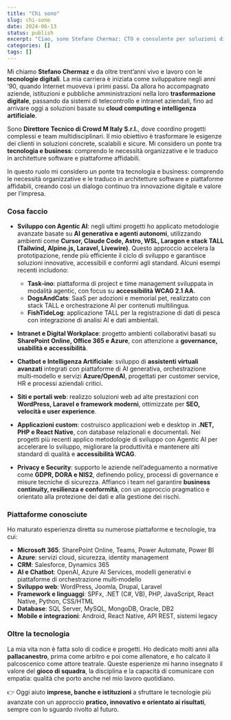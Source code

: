 ```yaml
---
title: "Chi sono"
slug: chi-sono
date: 2024-06-13
status: publish
excerpt: "Ciao, sono Stefano Chermaz: CTO e consulente per soluzioni digitali accessibili ed efficienti."
categories: []
tags: []
---
```


<div class="content-large">

Mi chiamo **Stefano Chermaz** e da oltre trent’anni vivo e lavoro con le **tecnologie digitali**. La mia carriera è iniziata come sviluppatore negli anni ’90, quando Internet muoveva i primi passi. Da allora ho accompagnato aziende, istituzioni e pubbliche amministrazioni nella loro **trasformazione digitale**, passando da sistemi di telecontrollo e intranet aziendali, fino ad arrivare oggi a soluzioni basate su **cloud computing e intelligenza artificiale**.

<TwoCol src="/images/stefano chermaz.jpg" alt="Stefano Chermaz" width={800} height={1000} caption="Stefano Chermaz">

Sono **Direttore Tecnico di Crowd M Italy S.r.l.**, dove coordino progetti complessi e team multidisciplinari. Il mio obiettivo è trasformare le esigenze dei clienti in soluzioni concrete, scalabili e sicure. Mi considero un ponte tra **tecnologia e business**: comprendo le necessità organizzative e le traduco in architetture software e piattaforme affidabili.

In questo ruolo mi considero un ponte tra tecnologia e business: comprendo le necessità organizzative e le traduco in architetture software e piattaforme affidabili, creando così un dialogo continuo tra innovazione digitale e valore per l’impresa.
</TwoCol>

### Cosa faccio

* **Sviluppo con Agentic AI**: negli ultimi progetti ho applicato metodologie avanzate basate su **AI generativa e agenti autonomi**, utilizzando ambienti come **Cursor, Claude Code, Astro, WSL, Laragon e stack TALL (Tailwind, Alpine.js, Laravel, Livewire)**. Questo approccio accelera la prototipazione, rende più efficiente il ciclo di sviluppo e garantisce soluzioni innovative, accessibili e conformi agli standard. Alcuni esempi recenti includono:

  * **Task‑ino**: piattaforma di project e time management sviluppata in modalità agentic, con focus su **accessibilità WCAG 2.1 AA**.
  * **DogsAndCats**: SaaS per adozioni e memorial pet, realizzato con stack TALL e orchestrazione AI per contenuti multilingua.
  * **FishTideLog**: applicazione TALL per la registrazione di dati di pesca con integrazione di analisi AI e dati ambientali.
* **Intranet e Digital Workplace**: progetto ambienti collaborativi basati su **SharePoint Online, Office 365 e Azure**, con attenzione a **governance, usabilità e accessibilità**.
* **Chatbot e Intelligenza Artificiale**: sviluppo di **assistenti virtuali avanzati** integrati con piattaforme di AI generativa, orchestrazione multi‑modello e servizi **Azure/OpenAI**, progettati per customer service, HR e processi aziendali critici.
* **Siti e portali web**: realizzo soluzioni web ad alte prestazioni con **WordPress, Laravel e framework moderni**, ottimizzate per **SEO, velocità e user experience**.
* **Applicazioni custom**: costruisco applicazioni web e desktop in **.NET, PHP e React Native**, con database relazionali e documentali. Nei progetti più recenti applico metodologie di sviluppo con Agentic AI per accelerare lo sviluppo, migliorare la produttività e mantenere alti standard di qualità e **accessibilità WCAG**.
* **Privacy e Security**: supporto le aziende nell’adeguamento a normative come **GDPR, DORA e NIS2**, definendo policy, processi di governance e misure tecniche di sicurezza. Affianco i team nel garantire **business continuity, resilienza e conformità**, con un approccio pragmatico e orientato alla protezione dei dati e alla gestione dei rischi.

### Piattaforme conosciute

Ho maturato esperienza diretta su numerose piattaforme e tecnologie, tra cui:

* **Microsoft 365**: SharePoint Online, Teams, Power Automate, Power BI
* **Azure**: servizi cloud, sicurezza, identity management
* **CRM**: Salesforce, Dynamics 365
* **AI e Chatbot**: OpenAI, Azure AI Services, modelli generativi e piattaforme di orchestrazione multi‑modello
* **Sviluppo web**: WordPress, Joomla, Drupal, Laravel
* **Framework e linguaggi**: SPFx, .NET (C#, VB), PHP, JavaScript, React Native, Python, CSS/HTML
* **Database**: SQL Server, MySQL, MongoDB, Oracle, DB2
* **Mobile e integrazioni**: Android, React Native, API REST, sistemi legacy

### Oltre la tecnologia

La mia vita non è fatta solo di codice e progetti. Ho dedicato molti anni alla **pallacanestro**, prima come arbitro e poi come allenatore, e ho calcato il palcoscenico come attore teatrale. Queste esperienze mi hanno insegnato il valore del **gioco di squadra**, la disciplina e la capacità di comunicare con empatia: qualità che porto anche nel mio lavoro quotidiano.

👉 Oggi aiuto **imprese, banche e istituzioni** a sfruttare le tecnologie più avanzate con un approccio **pratico, innovativo e orientato ai risultati**, sempre con lo sguardo rivolto al futuro.
</div>